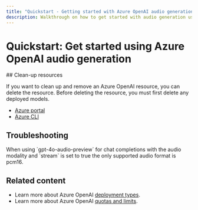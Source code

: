 ```yaml
---
title: "Quickstart - Getting started with Azure OpenAI audio generation"
description: Walkthrough on how to get started with audio generation using Azure OpenAI.
---
```


# Quickstart: Get started using Azure OpenAI audio generation
<Tabs>
<Tab title="Foundry portal">


<AiFoundry />

</Tab>

<Tab title="JavaScript">


<JavascriptQuickstart />

</Tab>

<Tab title="Python">


<PythonSdkQuickstart />

</Tab>

<Tab title="REST API">


<RestApiQuickstart />

</Tab>

<Tab title="TypeScript">


<TypescriptQuickstart />

</Tab>
</Tabs>
## Clean-up resources

If you want to clean up and remove an Azure OpenAI resource, you can delete the resource. Before deleting the resource, you must first delete any deployed models.

- [Azure portal](../../ai-services/multi-service-resource)
- [Azure CLI](../../ai-services/multi-service-resource)

## Troubleshooting

<Note>
When using `gpt-4o-audio-preview` for chat completions with the audio modality and `stream` is set to true the only supported audio format is pcm16.
</Note>

## Related content

* Learn more about Azure OpenAI [deployment types](./how-to/deployment-types).
* Learn more about Azure OpenAI [quotas and limits](quotas-limits).
